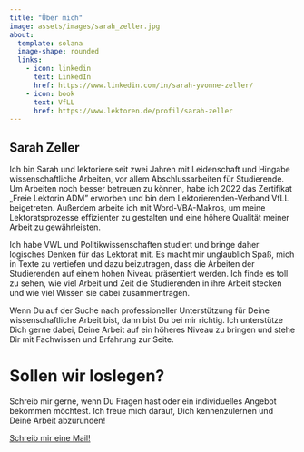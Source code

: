 ```yaml
---
title: "Über mich"
image: assets/images/sarah_zeller.jpg
about:
  template: solana
  image-shape: rounded
  links: 
    - icon: linkedin
      text: LinkedIn
      href: https://www.linkedin.com/in/sarah-yvonne-zeller/
    - icon: book
      text: VfLL
      href: https://www.lektoren.de/profil/sarah-zeller
---
```


## Sarah Zeller

Ich bin Sarah und lektoriere seit zwei Jahren mit Leidenschaft und Hingabe wissenschaftliche Arbeiten, vor allem Abschlussarbeiten für Studierende.
Um Arbeiten noch besser betreuen zu können, habe ich 2022 das Zertifikat „Freie Lektorin ADM" erworben und bin dem Lektorierenden-Verband VfLL beigetreten.
Außerdem arbeite ich mit Word-VBA-Makros, um meine Lektoratsprozesse effizienter zu gestalten und eine höhere Qualität meiner Arbeit zu gewährleisten.

Ich habe VWL und Politikwissenschaften studiert und bringe daher logisches Denken für das Lektorat mit.
Es macht mir unglaublich Spaß, mich in Texte zu vertiefen und dazu beizutragen, dass die Arbeiten der Studierenden auf einem hohen Niveau präsentiert werden.
Ich finde es toll zu sehen, wie viel Arbeit und Zeit die Studierenden in ihre Arbeit stecken und wie viel Wissen sie dabei zusammentragen.

Wenn Du auf der Suche nach professioneller Unterstützung für Deine wissenschaftliche Arbeit bist, dann bist Du bei mir richtig.
Ich unterstütze Dich gerne dabei, Deine Arbeit auf ein höheres Niveau zu bringen und stehe Dir mit Fachwissen und Erfahrung zur Seite.

# Sollen wir loslegen?

Schreib mir gerne, wenn Du Fragen hast oder ein individuelles Angebot bekommen möchtest.
Ich freue mich darauf, Dich kennenzulernen und Deine Arbeit abzurunden!

[Schreib mir eine Mail!](mailto:lektorat-zeller@posteo.de){.btn .btn-dark}
